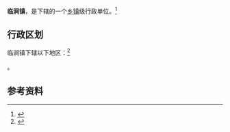 {{中国乡级行政区|37/13/26/112/000}}

'''临涧镇'''，是{{PRC admin/fullname|37/13/26/112/000|3}}下辖的一个[[乡镇|乡镇]]级行政单位。<ref>{{PRC admin/ref sgc|{{PRC admin/parent|37/13/26/112/000}}}}</ref>

== 行政区划 ==

临涧镇下辖以下地区：<ref>{{PRC admin/ref sgc|37/13/26/112/000}}</ref>

{{PRC admin/children|37/13/26/112/000}}。

== 参考资料 ==

{{reflist}}

{{行政区划小作品}}
{{PRC admin/navcat|37/13/26/112/000}}